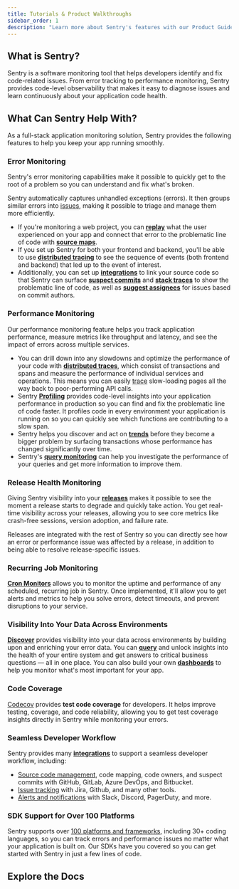 ```yaml
---
title: Tutorials & Product Walkthroughs
sidebar_order: 1
description: "Learn more about Sentry's features with our Product Guides. Guides include Sentry Basics, Error Monitoring, Performance Monitoring, Alerts & Notifications, and more."
---
```


## What is Sentry?

Sentry is a software monitoring tool that helps developers identify and fix code-related issues. From error tracking to performance monitoring, Sentry provides code-level observability that makes it easy to diagnose issues and learn continuously about your application code health.

## What Can Sentry Help With?

As a full-stack application monitoring solution, Sentry provides the following features to help you keep your app running smoothly.

### Error Monitoring

Sentry's error monitoring capabilities make it possible to quickly get to the root of a problem so you can understand and fix what's broken.

Sentry automatically captures unhandled exceptions (errors). It then groups similar errors into [issues](/product/issues/), making it possible to triage and manage them more efficiently.

- If you're monitoring a web project, you can [**replay**](/product/session-replay/) what the user experienced on your app and connect that error to the problematic line of code with [**source maps**](/product/sentry-basics/integrate-frontend/upload-source-maps/).
- If you set up Sentry for both your frontend and backend, you'll be able to use [**distributed tracing**](/product/sentry-basics/concepts/tracing/distributed-tracing/) to see the sequence of events (both frontend and backend) that led up to the event of interest.
- Additionally, you can set up [**integrations**](/product/integrations/source-code-mgmt/) to link your source code so that Sentry can surface [**suspect commits**](/product/issues/suspect-commits/) and [**stack traces**](/product/integrations/source-code-mgmt/github/#stack-trace-linking) to show the problematic line of code, as well as [**suggest assignees**](/product/integrations/source-code-mgmt/github/#suspect-commits-and-suggested-assignees) for issues based on commit authors.

### Performance Monitoring

Our performance monitoring feature helps you track application performance, measure metrics like throughput and latency, and see the impact of errors across multiple services.

- You can drill down into any slowdowns and optimize the performance of your code with [**distributed traces**](/product/sentry-basics/concepts/tracing/distributed-tracing/), which consist of transactions and spans and measure the performance of individual services and operations. This means you can easily [trace](/product/sentry-basics/concepts/tracing/trace-view/) slow-loading pages all the way back to poor-performing API calls.
- Sentry [**Profiling**](/product/profiling/) provides code-level insights into your application performance in production so you can find and fix the problematic line of code faster. It profiles code in every environment your application is running on so you can quickly see which functions are contributing to a slow span.
- Sentry helps you discover and act on [**trends**](/product/performance/trends/) before they become a bigger problem by surfacing transactions whose performance has changed significantly over time.
- Sentry's [**query monitoring**](/product/performance/queries/) can help you investigate the performance of your queries and get more information to improve them.

### Release Health Monitoring

Giving Sentry visibility into your [**releases**](/product/releases/) makes it possible to see the moment a release starts to degrade and quickly take action. You get real-time visibility across your releases, allowing you to see core metrics like crash-free sessions, version adoption, and failure rate.

Releases are integrated with the rest of Sentry so you can directly see how an error or performance issue was affected by a release, in addition to being able to resolve release-specific issues.

### Recurring Job Monitoring

[**Cron Monitors**](/product/crons/) allows you to monitor the uptime and performance of any scheduled, recurring job in Sentry. Once implemented, it'll allow you to get alerts and metrics to help you solve errors, detect timeouts, and prevent disruptions to your service.

### Visibility Into Your Data Across Environments

[**Discover**](/product/discover-queries/) provides visibility into your data across environments by building upon and enriching your error data. You can [**query**](/product/discover-queries/query-builder/) and unlock insights into the health of your entire system and get answers to critical business questions — all in one place. You can also build your own [**dashboards**](/product/dashboards/) to help you monitor what's most important for your app.

### Code Coverage

[Codecov](/product/codecov/) provides **test code coverage** for developers. It helps improve testing, coverage, and code reliability, allowing you to get test coverage insights directly in Sentry while monitoring your errors.

### Seamless Developer Workflow

Sentry provides many [**integrations**](/product/integrations/) to support a seamless developer workflow, including:

- [Source code management](/product/integrations/source-code-mgmt/), code mapping, code owners, and suspect commits with GitHub, GitLab, Azure DevOps, and Bitbucket.
- [Issue tracking](/product/integrations/issue-tracking/) with Jira, Github, and many other tools.
- [Alerts and notifications](/product/integrations/notification-incidents/) with Slack, Discord, PagerDuty, and more.

### SDK Support for Over 100 Platforms

Sentry supports over [100 platforms and frameworks](/platforms/), including 30+ coding languages, so you can track errors and performance issues no matter what your application is built on. Our SDKs have you covered so you can get started with Sentry in just a few lines of code.

## Explore the Docs

<PageGrid />

